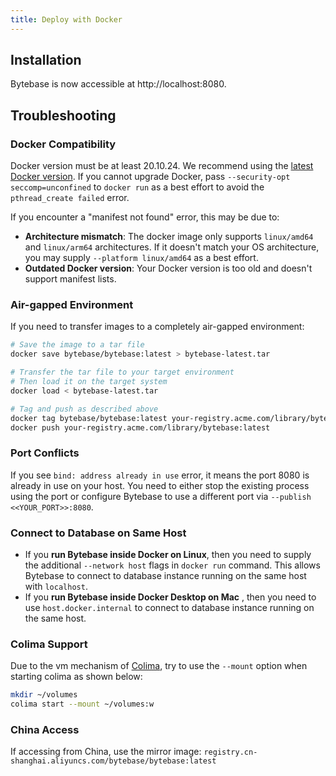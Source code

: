 ```yaml
---
title: Deploy with Docker
---
```



## Installation

<TerminalDockerRunVolume />

Bytebase is now accessible at http://localhost:8080.


## Troubleshooting

### Docker Compatibility

Docker version must be at least 20.10.24. We recommend using the [latest Docker version](https://docs.docker.com/engine/install/). If you cannot upgrade Docker, pass `--security-opt seccomp=unconfined` to `docker run` as a best effort to avoid the `pthread_create failed` error.

If you encounter a "manifest not found" error, this may be due to:
- **Architecture mismatch**: The docker image only supports `linux/amd64` and `linux/arm64` architectures. If it doesn't match your OS architecture, you may supply `--platform linux/amd64` as a best effort.
- **Outdated Docker version**: Your Docker version is too old and doesn't support manifest lists.

### Air-gapped Environment

If you need to transfer images to a completely air-gapped environment:

```bash
# Save the image to a tar file
docker save bytebase/bytebase:latest > bytebase-latest.tar

# Transfer the tar file to your target environment
# Then load it on the target system
docker load < bytebase-latest.tar

# Tag and push as described above
docker tag bytebase/bytebase:latest your-registry.acme.com/library/bytebase:latest
docker push your-registry.acme.com/library/bytebase:latest
```

### Port Conflicts

If you see `bind: address already in use` error, it means the port 8080 is already in use on your host. You need to either stop the existing process using the port or configure Bytebase to use a different port via `--publish <<YOUR_PORT>>:8080`.

### Connect to Database on Same Host

- If you **run Bytebase inside Docker on Linux**, then you need to supply the additional `--network host` flags in `docker run` command. This allows Bytebase to connect to database instance running on the same host with `localhost`.
- If you **run Bytebase inside Docker Desktop on Mac** , then you need to use `host.docker.internal` to connect to database instance running on the same host.

### Colima Support

Due to the vm mechanism of [Colima](https://github.com/abiosoft/colima), try to use the `--mount` option when starting colima as shown below:

```bash
mkdir ~/volumes
colima start --mount ~/volumes:w
```

### China Access

If accessing from China, use the mirror image: `registry.cn-shanghai.aliyuncs.com/bytebase/bytebase:latest`